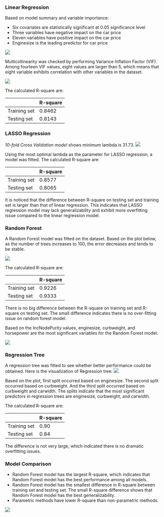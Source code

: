 ### Linear Regression

Based on model summary and variable importance:

-   Six covariates are statistically significant at 0.05 significance level
-   Three variables have negative impact on the car price
-   Eleven variables have positive impact on the car price
-   Enginesize is the leading predictor for car price

![](/Users/yeye/Desktop/FALL22/BST260/MinyeZhou429.github.io/lmimportance.png)

Multicollinearity was checked by performing Variance Inflation Factor (VIF). Among fourteen VIF values, eight values are larger than 5, which means that eight variable exhibits correlation with other variables in the dataset.

![](/Users/yeye/Desktop/FALL22/BST260/MinyeZhou429.github.io/multi.png)

The calculated R-square are:

|              | R-square |
|--------------|----------|
| Training set | 0.8462   |
| Testing set  | 0.8143   |

### LASSO Regression

*10-fold Cross Validation model* shows minimum lambda is 31.73. ![](/Users/yeye/Desktop/FALL22/BST260/MinyeZhou429.github.io/cv.png)

Using the most optimal lambda as the parameter for LASSO regression, a model was fitted. The calculated R-square are:

|              | R-square |
|--------------|----------|
| Training set | 0.8577   |
| Testing set  | 0.8065   |

It is noticed that the difference between R-square on testing set and training set is larger than that of linear regression. This indicates that LASSO regression model may lack generalizability and exhibit more overfitting issue compared to the linear regression model.

### Random Forest

A Random Forest model was fitted on the dataset. Based on the plot below, as the number of trees increases to 100, the error decreases and tends to be stable.

![](/Users/yeye/Desktop/FALL22/BST260/MinyeZhou429.github.io/rf1.png)

The calculated R-square are:

|              | R-square |
|--------------|----------|
| Training set | 0.9226   |
| Testing set  | 0.9333   |

There is no big difference between the R-square on training set and R-square on testing set. The small difference indicates there is no over-fitting issue on random forest model.

Based on the IncNodePurity values, enginesize, curbweight, and horsepower are the most significant variables for the Random Forest model.

![](/Users/yeye/Desktop/FALL22/BST260/MinyeZhou429.github.io/rf2.png)

### Regression Tree

A regression tree was fitted to see whether better performance could be obtained. Here is the visualization of Regression tree: ![](/Users/yeye/Desktop/FALL22/BST260/MinyeZhou429.github.io/tree.png)

Based on the plot, first split occurred based on enginesize. The second split occurred based on curbweight. And the third split occurred based on curbweight and carwidth. The splits indicate that the most significant predictors in regression trees are enginesize, curbweight, and carwidth.

The calculated R-square are:

|              | R-square |
|--------------|----------|
| Training set | 0.90     |
| Testing set  | 0.84     |

The difference is not very large, which indicated there is no dramatic overfitting issues.

### Model Comparison

-   Random Forest model has the largest R-square, which indicates that Random Forest model has the best performance among all models.
-   Random Forest model has the smallest difference in R-square between training set and testing set. The small R-square difference shows that Random Forest model has the best generalizability.
-   Parametric methods have lower R-square than non-parametric methods.

![](/Users/yeye/Desktop/FALL22/BST260/MinyeZhou429.github.io/comp.png)
